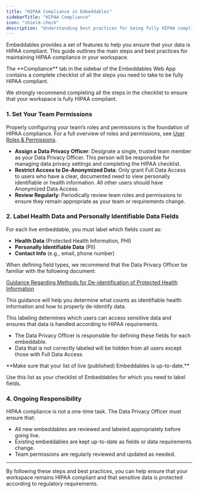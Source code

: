 ```yaml
---
title: "HIPAA Compliance in Embeddables"
sidebarTitle: "HIPAA Compliance"
icon: "shield-check"
description: "Understanding best practices for being fully HIPAA compliant in Embeddables"
---
```


Embeddables provides a set of features to help you ensure that your data is HIPAA compliant. This guide outlines the main steps and best practices for maintaining HIPAA compliance in your workspace.

<Tip>
  The **Compliance** tab in the sidebar of the Embeddables Web App contains a complete checklist of all the steps you need to take to be fully HIPAA compliant.

  We strongly recommend completing all the steps in the checklist to ensure that your workspace is fully HIPAA compliant.
</Tip>

### 1. Set Your Team Permissions

Properly configuring your team’s roles and permissions is the foundation of HIPAA compliance. For a full overview of roles and permissions, see [User Roles & Permissions](./user-roles-permissions.mdx).

- **Assign a Data Privacy Officer**: Designate a single, trusted team member as your Data Privacy Officer. This person will be responsible for managing data privacy settings and completing the HIPAA checklist.
- **Restrict Access to De-Anonymized Data**: Only grant Full Data Access to users who have a clear, documented need to view personally identifiable or health information. All other users should have Anonymized Data Access.
- **Review Regularly**: Periodically review team roles and permissions to ensure they remain appropriate as your team or requirements change.

### 2. Label Health Data and Personally Identifiable Data Fields

For each live embeddable, you must label which fields count as:
- **Health Data** (Protected Health Information, PHI)
- **Personally Identifiable Data** (PII)
- **Contact Info** (e.g., email, phone number)

<Note>
When defining field types, we recommend that the Data Privacy Officer be familiar with the following document:

[Guidance Regarding Methods for De-identification of Protected Health Information](https://www.hhs.gov/hipaa/for-professionals/privacy/special-topics/de-identification/index.html)

This guidance will help you determine what counts as identifiable health information and how to properly de-identify data.
</Note>


This labeling determines which users can access sensitive data and ensures that data is handled according to HIPAA requirements.

- The Data Privacy Officer is responsible for defining these fields for each embeddable.
- Data that is not correctly labeled will be hidden from all users except those with Full Data Access.

<Warning>
**Make sure that your list of live (published) Embeddables is up-to-date.**

Use this list as your checklist of Embeddables for which you need to label fields.

</Warning>


### 4. Ongoing Responsibility

HIPAA compliance is not a one-time task. The Data Privacy Officer must ensure that:
- All new embeddables are reviewed and labeled appropriately before going live.
- Existing embeddables are kept up-to-date as fields or data requirements change.
- Team permissions are regularly reviewed and updated as needed.

---

By following these steps and best practices, you can help ensure that your workspace remains HIPAA compliant and that sensitive data is protected according to regulatory requirements.

